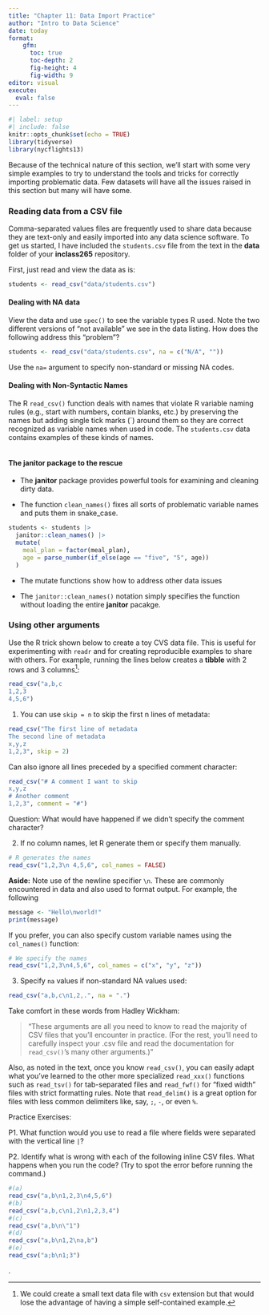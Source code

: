 ```yaml
---
title: "Chapter 11: Data Import Practice"
author: "Intro to Data Science"
date: today
format: 
    gfm: 
      toc: true
      toc-depth: 2
      fig-height: 4
      fig-width: 9
editor: visual
execute: 
  eval: false
---
```


```r
#| label: setup
#| include: false
knitr::opts_chunk$set(echo = TRUE)
library(tidyverse)
library(nycflights13)
```

Because of the technical nature of this section, we'll start with some very simple examples to try to understand the tools and tricks for correctly importing problematic data. Few datasets will have all the issues raised in this section but many will have some.

### Reading data from a CSV file

Comma-separated values files are frequently used to share data because they are text-only and easily imported into any data science software. To get us started, I have included the `students.csv` file from the text in the **data** folder of your **inclass265** repository.

First, just read and view the data as is:

```r
students <- read_csv("data/students.csv")

```

#### Dealing with NA data

View the data and use `spec()` to see the variable types R used. Note the two different versions of "not available" we see in the data listing. How does the following address this "problem"?

```r
students <- read_csv("data/students.csv", na = c("N/A", ""))
```

Use the `na=` argument to specify non-standard or missing NA codes.

#### Dealing with Non-Syntactic Names

The R `read_csv()` function deals with names that violate R variable naming rules (e.g., start with numbers, contain blanks, etc.) by preserving the names but adding single tick marks (\`) around them so they are correct recognized as variable names when used in code. The `students.csv` data contains examples of these kinds of names.

```r

```

#### The **janitor** package to the rescue

-   The **janitor** package provides powerful tools for examining and cleaning dirty data.

-   The function `clean_names()` fixes all sorts of problematic variable names and puts them in snake_case.

```r
students <- students |>
  janitor::clean_names() |>
  mutate(
    meal_plan = factor(meal_plan),
    age = parse_number(if_else(age == "five", "5", age))
  )
```

-   The mutate functions show how to address other data issues

-   The `janitor::clean_names()` notation simply specifies the function without loading the entire **janitor** pacakge.

### Using other arguments

Use the R trick shown below to create a toy CVS data file. This is useful for experimenting with `readr` and for creating reproducible examples to share with others. For example, running the lines below creates a **tibble** with 2 rows and 3 columns[^1]:

[^1]: We could create a small text data file with `csv` extension but that would lose the advantage of having a simple self-contained example.

```r
read_csv("a,b,c
1,2,3
4,5,6")
```

1.  You can use `skip = n` to skip the first n lines of metadata:

```r
read_csv("The first line of metadata 
The second line of metadata
x,y,z
1,2,3", skip = 2)
```

Can also ignore all lines preceded by a specified comment character:

```r
read_csv("# A comment I want to skip
x,y,z
# Another comment
1,2,3", comment = "#")
```

Question: What would have happened if we didn't specify the comment character?

2.  If no column names, let R generate them or specify them manually.

```r
# R generates the names
read_csv("1,2,3\n 4,5,6", col_names = FALSE)
```

**Aside:** Note use of the newline specifier `\n`. These are commonly encountered in data and also used to format output. For example, the following

```r
message <- "Hello\nworld!"
print(message)
```

If you prefer, you can also specify custom variable names using the `col_names()` function:

```r
# We specify the names 
read_csv("1,2,3\n4,5,6", col_names = c("x", "y", "z"))
```

3.  Specify `na` values if non-standard NA values used:

```r
read_csv("a,b,c\n1,2,.", na = ".")
```

Take comfort in these words from Hadley Wickham:

> "These arguments are all you need to know to read the majority of CSV files that you’ll encounter in practice. (For the rest, you’ll need to carefully inspect your .csv file and read the documentation for `read_csv()`'s many other arguments.)"

Also, as noted in the text, once you know `read_csv()`, you can easily adapt what you’ve learned to the other more specialized `read_xxx()` functions such as `read_tsv()` for tab-separated files and `read_fwf()` for "fixed width" files with strict formatting rules. Note that `read_delim()` is a great option for files with less common delimiters like, say, `;`, `-`, or even `%`.

Practice Exercises:

P1. What function would you use to read a file where fields were separated with the vertical line `|`?

P2. Identify what is wrong with each of the following inline CSV files. What happens when you run the code? (Try to spot the error before running the command.)

```r
#(a)
read_csv("a,b\n1,2,3\n4,5,6")
#(b)
read_csv("a,b,c\n1,2\n1,2,3,4") 
#(c)
read_csv("a,b\n\"1") 
#(d)
read_csv("a,b\n1,2\na,b") 
#(e)
read_csv("a;b\n1;3")
```

.

